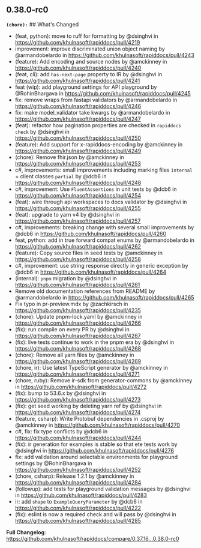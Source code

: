 ## 0.38.0-rc0
**`(chore):`** ## What's Changed
* (feat, python): move to ruff for formatting by @dsinghvi in https://github.com/khulnasoft/rapiddocs/pull/4219
* improvement: improve discriminated union object naming by @armandobelardo in https://github.com/khulnasoft/rapiddocs/pull/4243
* (feature): Add encoding and source nodes by @amckinney in https://github.com/khulnasoft/rapiddocs/pull/4240
* (feat, cli): add `has-next-page` property to IR by @dsinghvi in https://github.com/khulnasoft/rapiddocs/pull/4241
* feat (wip): add playground settings for API playground by @RohinBhargava in https://github.com/khulnasoft/rapiddocs/pull/4245
* fix: remove wraps from fastapi validators by @armandobelardo in https://github.com/khulnasoft/rapiddocs/pull/4246
* fix: make model_validator take kwargs by @armandobelardo in https://github.com/khulnasoft/rapiddocs/pull/4247
* (feat): refactor how pagination properties are checked in `rapiddocs check` by @dsinghvi in https://github.com/khulnasoft/rapiddocs/pull/4250
* (feature): Add support for x-rapiddocs-encoding by @amckinney in https://github.com/khulnasoft/rapiddocs/pull/4249
* (chore): Remove fhir.json by @amckinney in https://github.com/khulnasoft/rapiddocs/pull/4253
* c#, improvements: small improvements including marking files `internal` + client classes `partial` by @dcb6 in https://github.com/khulnasoft/rapiddocs/pull/4248
* c#, improvement: Use `FluentAssertions` in unit tests by @dcb6 in https://github.com/khulnasoft/rapiddocs/pull/4254
* (feat): wire through api workspaces to docs validator by @dsinghvi in https://github.com/khulnasoft/rapiddocs/pull/4255
* (feat): upgrade to yarn v4 by @dsinghvi in https://github.com/khulnasoft/rapiddocs/pull/4257
* c#, improvements: breaking change with several small improvements by @dcb6 in https://github.com/khulnasoft/rapiddocs/pull/4260
* feat, python: add in true forward compat enums by @armandobelardo in https://github.com/khulnasoft/rapiddocs/pull/4262
* (feature): Copy source files in seed tests by @amckinney in https://github.com/khulnasoft/rapiddocs/pull/4258
* c#, improvement: use string response directly in generic exception by @dcb6 in https://github.com/khulnasoft/rapiddocs/pull/4264
* (internal): `pnpm` migration by @dsinghvi in https://github.com/khulnasoft/rapiddocs/pull/4261
* Remove old documentation references from README by @armandobelardo in https://github.com/khulnasoft/rapiddocs/pull/4265
* Fix typo in pr-preview.mdx by @zachkirsch in https://github.com/khulnasoft/rapiddocs/pull/4235
* (chore): Update pnpm-lock.yaml by @amckinney in https://github.com/khulnasoft/rapiddocs/pull/4266
* (fix): run compile on every PR by @dsinghvi in https://github.com/khulnasoft/rapiddocs/pull/4267
* (fix): live tests continue to work in the pnpm era by @dsinghvi in https://github.com/khulnasoft/rapiddocs/pull/4268
* (chore): Remove all yarn files by @amckinney in https://github.com/khulnasoft/rapiddocs/pull/4269
* (chore, ir): Use latest TypeScript generator by @amckinney in https://github.com/khulnasoft/rapiddocs/pull/4271
* (chore, ruby): Remove ir-sdk from generator-commons by @amckinney in https://github.com/khulnasoft/rapiddocs/pull/4272
* (fix): bump to 53.6.x by @dsinghvi in https://github.com/khulnasoft/rapiddocs/pull/4273
* (fix): get seed working by deleting yarn ref by @dsinghvi in https://github.com/khulnasoft/rapiddocs/pull/4274
* (feature, csharp): Write Protobuf dependencies in .csproj by @amckinney in https://github.com/khulnasoft/rapiddocs/pull/4270
* c#, fix: fix type conflicts by @dcb6 in https://github.com/khulnasoft/rapiddocs/pull/4244
* (fix): ir generation for examples is stable so that ete tests work by @dsinghvi in https://github.com/khulnasoft/rapiddocs/pull/4276
* fix: add validation around selectable environments for playground settings by @RohinBhargava in https://github.com/khulnasoft/rapiddocs/pull/4252
* (chore, csharp): Release 1.2.1 by @amckinney in https://github.com/khulnasoft/rapiddocs/pull/4284
* (followup): add tests for playground validation messages by @dsinghvi in https://github.com/khulnasoft/rapiddocs/pull/4283
* ir: add `shape` to `ExampleQueryParameter` by @dcb6 in https://github.com/khulnasoft/rapiddocs/pull/4222
* (fix): eslint is now a required check and will pass by @dsinghvi in https://github.com/khulnasoft/rapiddocs/pull/4285


**Full Changelog**: https://github.com/khulnasoft/rapiddocs/compare/0.37.16...0.38.0-rc0


